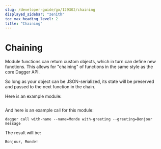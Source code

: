 ```yaml
---
slug: /developer-guide/go/129302/chaining
displayed_sidebar: "zenith"
toc_max_heading_level: 2
title: "Chaining"
---
```



# Chaining

<PartialExperimentalDocs />

Module functions can return custom objects, which in turn can define new functions. This allows for "chaining" of functions in the same style as the core Dagger API.

So long as your object can be JSON-serialized, its state will be preserved and passed to the next function in the chain.

Here is an example module:

```go file=./snippets/chaining/main.go
```

And here is an example call for this module:

```console
dagger call with-name --name=Monde with-greeting --greeting=Bonjour message
```

The result will be:

```console
Bonjour, Monde!
```
